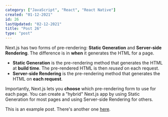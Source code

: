 ```yaml
---
category: ["JavaScript", "React", "React Native"]
created: "01-12-2021"
id: 26
lastUpdated: "02-12-2021"
title: "Post 26"
type: "post"
---
```


Next.js has two forms of pre-rendering: **Static Generation** and **Server-side Rendering**. The difference is in **when** it generates the HTML for a page.

- **Static Generation** is the pre-rendering method that generates the HTML at **build time**. The pre-rendered HTML is then _reused_ on each request.
- **Server-side Rendering** is the pre-rendering method that generates the HTML on **each request**.

Importantly, Next.js lets you **choose** which pre-rendering form to use for each page. You can create a "hybrid" Next.js app by using Static Generation for most pages and using Server-side Rendering for others.

This is an example post. There's another one [here](/posts/example-post).
